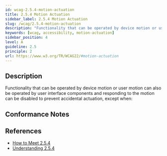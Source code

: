 ```yaml
---
id: wcag-2.5.4-motion-actuation
title: 2.5.4 Motion Actuation
sidebar_label: 2.5.4 Motion Actuation
slug: /wcag/2.5.4-motion-actuation
description: "Functionality that can be operated by device motion or user motion can also be operated by user interface components and responding to the motion can be disabled to prevent accidental actuation, except when:"
keywords: [wcag, accessibility, motion-actuation]
sidebar_position: 4
level: A
guideline: 2.5
principle: 2
url: https://www.w3.org/TR/WCAG22/#motion-actuation
---
```


## Description

Functionality that can be operated by device motion or user motion can also be operated by user interface components and responding to the motion can be disabled to prevent accidental actuation, except when:

## Conformance Notes

<Project name="ads">
  <Unknown></Unknown>
</Project>

<Project name="scix">
  <Support></Support>
</Project>

## References

- [How to Meet 2.5.4](https://www.w3.org/WAI/WCAG22/quickref/#motion-actuation)
- [Understanding 2.5.4](https://www.w3.org/WAI/WCAG22/Understanding/motion-actuation.html)


